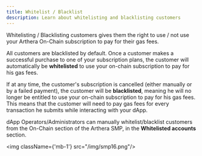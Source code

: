 ```yaml
---
title: Whitelist / Blacklist
description: Learn about whitelisting and blacklisting customers
---
```

Whitelisting / Blacklisting customers gives them the right to use / not use your Arthera On-Chain subscription to pay for their gas fees.

All customers are blacklisted by default. Once a customer makes a successful purchase to one of your subscription plans, the customer will automatically be **whitelisted**  to use your on-chain subscription to pay for his gas fees.

If at any time, the customer's subscription is cancelled (either manually or by a failed payment), the customer will be **blacklisted**, meaning he will no longer be entitled to use your on-chain subscription to pay for his gas fees.
This means that the customer will need to pay gas fees for every transaction he submits while interacting with your dApp.

dApp Operators/Administrators can manually whitelist/blacklist customers from the On-Chain section of the Arthera SMP, in the **Whitelisted accounts** section.

<img className={'mb-1'} src="/img/smp16.png"/>


